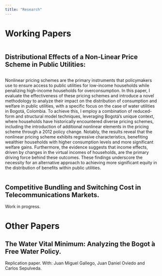```yaml
---
title: "Research"
---
```


# Working Papers

```         
```

## Distributional Effects of a Non-Linear Price Scheme in Public Utilities:

```         
```

Nonlinear pricing schemes are the primary instruments that policymakers use to ensure access to public utilities for low-income households while penalizing high-income households for overconsumption. In this paper, I evaluate the effectiveness of these pricing schemes and introduce a novel methodology to analyze their impact on the distribution of consumption and welfare in public utilities, with a specific focus on the case of water utilities in Bogotá, Colombia. To achieve this, I employ a combination of reduced-form and structural model techniques, leveraging Bogotá's unique context, where households have historically encountered diverse pricing schemes, including the introduction of additional nonlinear elements in the pricing scheme through a 2012 policy change. Notably, the results reveal that the nonlinear pricing scheme exhibits regressive characteristics, benefiting wealthier households with higher consumption levels and more significant welfare gains. Furthermore, the evidence suggests that income effects, driven by changes in the virtual incomes of households, are the primary driving force behind these outcomes. These findings underscore the necessity for an alternative approach to achieving more significant equity in the distribution of benefits within public utilities.

```         
```

## Competitive Bundling and Switching Cost in Telecommunications Markets.

Work in progress.

# Other Papers

## The Water Vital Minimum: Analyzing the Bogot ́a Free Water Policy.

Replication paper. With: Juan Miguel Gallego, Juan Daniel Oviedo and Carlos Sepulveda.
